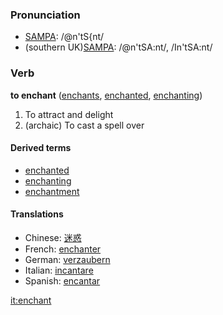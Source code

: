 ===Pronunciation===
*[[Pronunciation guide|SAMPA]]: /@n'tS{nt/
*(southern UK)[[Pronunciation guide|SAMPA]]: /@n'tSA:nt/, /In'tSA:nt/

===Verb===
'''to enchant''' ([[enchants]], [[enchanted]], [[enchanting]])
#To attract and delight
#(archaic) To cast a spell over


====Derived terms====
*[[enchanted]]
*[[enchanting]]
*[[enchantment]]

====Translations====
*Chinese: [[迷惑]]
*French: [[enchanter]]
*German: [[verzaubern]]
*Italian: [[incantare]]
*Spanish: [[encantar]]

[[it:enchant]]